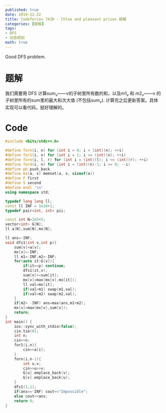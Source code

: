 ```yaml
---
published: true
date: 2019-12-22
title: Codeforces 743D - Chloe and pleasant prizes 题解
categories: [题解]
tags: 
- DFS
- 动态规划
math: true
---
```

Good DFS problem.

# 题解

我们需要用 DFS 计算$sum_v$——$v$的子树里所有数的和，以及$m1_v$ 和 $m2_v$——v 的子树里所有的$sum$里的最大和次大值 (不包括$sum_v$). 计算完之后更新答案。具体实现可以看代码，挺好理解的。

# Code
```cpp
#include <bits/stdc++.h>

#define forn(i, n) for (int i = 0; i < (int)(n); ++i)
#define for1(i, n) for (int i = 1; i <= (int)(n); ++i)
#define fore(i, l, r) for (int i = (int)(l); i <= (int)(r); ++i)
#define ford(i, n) for (int i = (int)(n)-1; i >= 0; --i)
#define pb push_back
#define ms(a, x) memset(a, x, sizeof(a))
#define F first
#define S second
#define endl '\n'
using namespace std;

typedef long long ll;
const ll INF = 1e18+1;
typedef pair<int, int> pii;

const int N=2e5+5;
vector<int> G[N];
ll a[N],sum[N],mx[N];

ll ans=-INF;
void dfs1(int v,int p){
    sum[v]=a[v];
    mx[v]=-INF;
    ll m1=-INF,m2=-INF;
    for(auto it:G[v]){
        if(it==p) continue;
        dfs1(it,v);
        sum[v]+=sum[it];
        mx[v]=max(mx[v],mx[it]);
        ll val=mx[it];
        if(val>m1) swap(m1,val);
        if(val>m2) swap(m2,val);
    }
    if(m2> -INF) ans=max(ans,m1+m2);
    mx[v]=max(mx[v],sum[v]);
    return;
}
int main() {
    ios::sync_with_stdio(false);
    cin.tie(0);
	int n;
    cin>>n;
    for1(i,n){
        cin>>a[i];
    }
    forn(i,n-1){
        int u,v;
        cin>>u>>v;
        G[u].emplace_back(v);
        G[v].emplace_back(u);
    }
    dfs1(1,1);
    if(ans==-INF) cout<<"Impossible";
    else cout<<ans;
    return 0;
}
```
